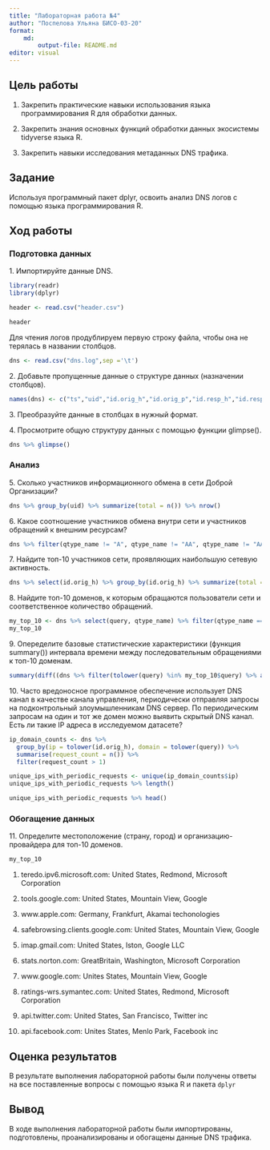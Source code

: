 ```yaml
---
title: "Лабораторная работа №4"
author: "Поспелова Ульяна БИСО-03-20"
format: 
    md:
        output-file: README.md
editor: visual
---
```


## Цель работы

1. Закрепить практические навыки использования языка программирования R для обработки данных.

2. Закрепить знания основных функций обработки данных экосистемы tidyverse языка R.

3. Закрепить навыки исследования метаданных DNS трафика.

## Задание

Используя программный пакет dplyr, освоить анализ DNS логов с помощью языка программирования R.

## Ход работы

### Подготовка данных

1\. Импортируйте данные DNS.

```r
library(readr)
library(dplyr)
```
```r
header <- read.csv("header.csv")
```

```r
header
```

Для чтения логов продублируем первую строку файла, чтобы она не терялась в названии столбцов.

```r
dns <- read.csv("dns.log",sep ='\t')
```

2\. Добавьте пропущенные данные о структуре данных (назначении столбцов).

```r
names(dns) <- c("ts","uid","id.orig_h","id.orig_p","id.resp_h","id.resp_p","proto","trans_id","query","qclass","qclass_name","qtype","qtype_name","rcode","rcode_name","AA","TC", "RD","RA","Z","answers","TTLs","rejected")
```

3\. Преобразуйте данные в столбцах в нужный формат.

4\. Просмотрите общую структуру данных с помощью функции glimpse().

```r
dns %>% glimpse()
```


### Анализ

5\. Сколько участников информационного обмена в сети Доброй Организации?

```r
dns %>% group_by(uid) %>% summarize(total = n()) %>% nrow()
```


6\. Какое соотношение участников обмена внутри сети и участников обращений к внешним ресурсам?

```r
dns %>% filter(qtype_name != "A", qtype_name != "AA", qtype_name != "AAA", qtype_name != "AAAA") %>% group_by(uid) %>% summarize(total = n()) %>% nrow() / dns %>% filter(qtype_name == "A"|qtype_name == "AA"| qtype_name == "AAA" | qtype_name == "AAAA") %>% group_by(uid) %>% summarize(total = n()) %>% nrow()
```


7\. Найдите топ-10 участников сети, проявляющих наибольшую сетевую активность.

```r
dns %>% select(id.orig_h) %>% group_by(id.orig_h) %>% summarize(total = n()) %>% arrange(desc(total)) %>% head(10)
```


8\. Найдите топ-10 доменов, к которым обращаются пользователи сети и соответственное количество обращений.

```r
my_top_10 <- dns %>% select(query, qtype_name) %>% filter(qtype_name == "A"|qtype_name == "AA"| qtype_name == "AAA" | qtype_name == "AAAA") %>% group_by(query) %>% summarize(total = n()) %>% arrange(desc(total)) %>% head(10)
my_top_10
```


9\. Опеределите базовые статистические характеристики (функция summary()) интервала времени между последовательным обращениями к топ-10 доменам.

```r
summary(diff((dns %>% filter(tolower(query) %in% my_top_10$query) %>% arrange(ts))$ts))
```


10\. Часто вредоносное программное обеспечение использует DNS канал в качестве канала управления, периодически отправляя запросы на подконтрольный злоумышленникам DNS сервер. По периодическим запросам на один и тот же домен можно выявить скрытый DNS канал. Есть ли такие IP адреса в исследуемом датасете?

```r
ip_domain_counts <- dns %>%
  group_by(ip = tolower(id.orig_h), domain = tolower(query)) %>%
  summarise(request_count = n()) %>%
  filter(request_count > 1)
```

```r
unique_ips_with_periodic_requests <- unique(ip_domain_counts$ip)
unique_ips_with_periodic_requests %>% length()
```

```r
unique_ips_with_periodic_requests %>% head()
```

### Обогащение данных

11\. Определите местоположение (страну, город) и организацию-провайдера для топ-10 доменов.

```r
my_top_10
```

1) teredo.ipv6.microsoft.com: United States, Redmond, Microsoft Corporation

2) tools.google.com: United States, Mountain View, Google

3) www.apple.com: Germany, Frankfurt, Akamai techonologies

4) safebrowsing.clients.google.com: United States, Mountain View, Google

5) imap.gmail.com: United States, Iston, Google LLC

6) stats.norton.com: GreatBritain, Washington, Microsoft Corporation

7) www.google.com: Unites States, Mountain View, Google

8) ratings-wrs.symantec.com: United States, Redmond, Microsoft Corporation

9) api.twitter.com: United States, San Francisco, Twitter inc

10) api.facebook.com: Unites States, Menlo Park, Facebook inc

## Оценка результатов

В результате выполнения лабораторной работы были получены ответы на все поставленные вопросы с помощью языка R и пакета `dplyr`

## Вывод

В ходе выполнения лабораторной работы были импортированы, подготовлены, проанализированы и обогащены данные DNS трафика.
